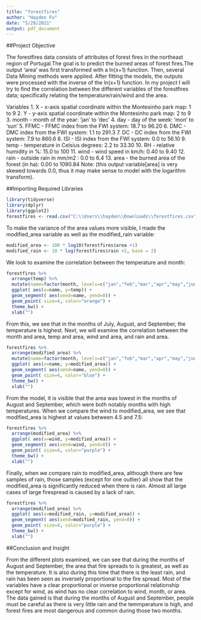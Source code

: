 ---
title: "forestfires"
author: "Hayden Fu"
date: "5/29/2021"
output: pdf_document
---

##Project Objective

The forestfires data consists of attributes of forest fires in the northeast region of Portugal.The goal is to predict the burned areas of forest fires.The output 'area' was first transformed with a ln(x+1) function. Then, several Data Mining methods were applied. After fitting the models, the outputs were processed with the inverse of the ln(x+1) function. In my project I will try to find the correlation between the different variables of the forestfires data; specifically relating the temperature/rain/wind and the area.


Variables
1. X - x-axis spatial coordinate within the Montesinho park map: 1 to 9
2. Y - y-axis spatial coordinate within the Montesinho park map: 2 to 9
3. month - month of the year: 'jan' to 'dec'
4. day - day of the week: 'mon' to 'sun'
5. FFMC - FFMC index from the FWI system: 18.7 to 96.20
6. DMC - DMC index from the FWI system: 1.1 to 291.3
7. DC - DC index from the FWI system: 7.9 to 860.6
8. ISI - ISI index from the FWI system: 0.0 to 56.10
9. temp - temperature in Celsius degrees: 2.2 to 33.30
10. RH - relative humidity in %: 15.0 to 100
11. wind - wind speed in km/h: 0.40 to 9.40
12. rain - outside rain in mm/m2 : 0.0 to 6.4
13. area - the burned area of the forest (in ha): 0.00 to 1090.84
Note: (this output variable[area] is very skewed towards 0.0, thus it may make sense to model with the logarithm transform).

##Importing Required Libraries
```{r importlib}
library(tidyverse)
library(dplyr)
library(ggplot2)
forestfires <- read.csv("C:\\Users\\hayden\\Downloads\\forestfires.csv")
```



To make the variance of the area values more visible, I made the modified_area variable as well as the modified_rain variable:

```{r preprocess}
modified_area <- 100 * log10(forestfires$area +1)
modified_rain <- 10 * log(forestfires$rain +2, base = 2)
```

We look to examine the correlation between the temperature and month:
```{r tempvmonth}
forestfires %>%
  arrange(temp) %>%
  mutate(name=factor(month, levels=c("jan","feb","mar","apr","may","jun","jul","aug","sep","oct","nov","dec"))) %>%
  ggplot( aes(x=name, y=temp)) +
  geom_segment( aes(xend=name, yend=0)) +
  geom_point( size=4, color="orange") +
  theme_bw() +
  xlab("")
```

From this, we see that in the months of July, August, and September, the temperature is highest.
Next, we will examine the correlation between the month and area, temp and area, wind and area, and rain and area.

```{r monthvarea}
forestfires %>%
  arrange(modified_area) %>%
  mutate(name=factor(month, levels=c("jan","feb","mar","apr","may","jun","jul","aug","sep","oct","nov","dec"))) %>%
  ggplot( aes(x=name, y=modified_area)) +
  geom_segment( aes(xend=name, yend=0)) +
  geom_point( size=4, color="blue") +
  theme_bw() +
  xlab("")
```

From the model, it is visible that the area was lowest in the months of August and September, which were both notably months with high temperatures. When we compare the wind to modified_area, we see that modified_area is highest at values between 4.5 and 7.5:

```{r windvarea}
forestfires %>%
  arrange(modified_area) %>%
  ggplot( aes(x=wind, y=modified_area)) +
  geom_segment( aes(xend=wind, yend=0)) +
  geom_point( size=4, color="purple") +
  theme_bw() +
  xlab("")
```

Finally, when we compare rain to modified_area, although there are few samples of rain, those samples (except for one outlier) all show that the modified_area is significantly reduced when there is rain. Almost all large cases of large firespread is caused by a lack of rain.

```{r rainvarea}
forestfires %>%
  arrange(modified_area) %>%
  ggplot( aes(x=modified_rain, y=modified_area)) +
  geom_segment( aes(xend=modified_rain, yend=0)) +
  geom_point( size=4, color="purple") +
  theme_bw() +
  xlab("")
```

##Conclusion and Insight

From the different plots examined, we can see that during the months of August and September, the area that fire spreads to is greatest, as well as the temperature. It is also during this time that there is the least rain, and rain has been seen as inversely proportional to the fire spread. Most of the variables have a clear proportional or inverse proportional relationship except for wind, as wind has no clear correlation to wind, month, or area.
The data gained is that during the months of August and September, people must be careful as there is very little rain and the temmperature is high, and forest fires are most dangerous and common during those two months.